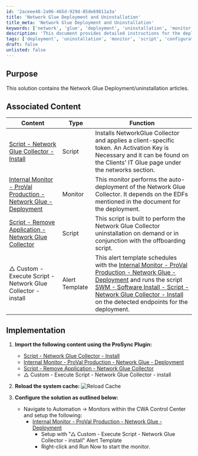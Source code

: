 ```yaml
---
id: '2aceee46-2a96-465d-929d-85de69811a3a'
title: 'Network Glue Deployment and Uninstallation'
title_meta: 'Network Glue Deployment and Uninstallation'
keywords: ['network', 'glue', 'deployment', 'uninstallation', 'monitor', 'script']
description: 'This document provides detailed instructions for the deployment and uninstallation of the Network Glue Collector, including associated scripts and monitors. It outlines the necessary steps for implementation and configuration within the ConnectWise Automate environment.'
tags: ['deployment', 'uninstallation', 'monitor', 'script', 'configuration']
draft: false
unlisted: false
---
```

## Purpose

This solution contains the Network Glue Deployment/uninstallation articles.

## Associated Content

| Content                                                                                                  | Type    | Function                                                                                                                                                                                                                     |
|----------------------------------------------------------------------------------------------------------|---------|------------------------------------------------------------------------------------------------------------------------------------------------------------------------------------------------------------------------------|
| [Script - Network Glue Collector - Install](https://proval.itglue.com/DOC-5078775-9360868)              | Script  | Installs NetworkGlue Collector and applies a client-specific token. An Activation Key is Necessary and it can be found on the Clients' IT Glue page under the networks section.                                             |
| [Internal Monitor - ProVal Production - Network Glue - Deployment](https://proval.itglue.com/DOC-5078775-17492944) | Monitor | This monitor performs the auto-deployment of the Network Glue Collector. It depends on the EDFs mentioned in the document for the deployment.                                                                               |
| [Script - Remove Application - Network Glue Collector](https://proval.itglue.com/DOC-5078775-17492943)  | Script  | This script is built to perform the Network Glue Collector uninstallation on demand or in conjunction with the offboarding script.                                                                                         |
| △ Custom - Execute Script - Network Glue Collector - install                                              | Alert Template | This alert template schedules with the [Internal Monitor - ProVal Production - Network Glue - Deployment](https://proval.itglue.com/DOC-5078775-17492944) and runs the script [SWM - Software Install - Script - Network Glue Collector - Install](https://proval.itglue.com/DOC-5078775-9360868) on the detected endpoints for the deployment. |

## Implementation

1. **Import the following content using the ProSync Plugin:**
   - [Script - Network Glue Collector - Install](https://proval.itglue.com/DOC-5078775-9360868)  
   - [Internal Monitor - ProVal Production - Network Glue - Deployment](https://proval.itglue.com/DOC-5078775-17492944)  
   - [Script - Remove Application - Network Glue Collector](https://proval.itglue.com/DOC-5078775-17492943)  
   - △ Custom - Execute Script - Network Glue Collector - install  

2. **Reload the system cache:**
   ![Reload Cache](../../static/img/Application---Network-Glue-Collector/image_1.png)

3. **Configure the solution as outlined below:**
   - Navigate to Automation → Monitors within the CWA Control Center and setup the following:
     - [Internal Monitor - ProVal Production - Network Glue - Deployment](https://proval.itglue.com/DOC-5078775-17492944)  
       - Setup with "△ Custom - Execute Script - Network Glue Collector - install" Alert Template
       - Right-click and Run Now to start the monitor.











